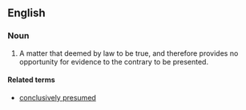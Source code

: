 ==English==
===Noun===
{{en-noun|pos=[[conclusive]] [[presumption]]}}
# {{law}} A matter that deemed by law to be true, and therefore provides no opportunity for evidence to the contrary to be presented.

====Related terms====
*[[conclusively presumed]]